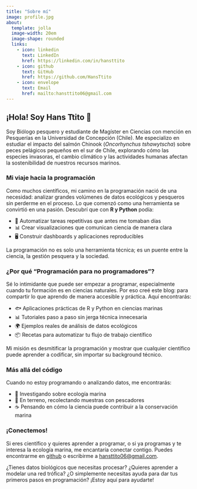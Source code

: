 ```yaml
---
title: "Sobre mí"
image: profile.jpg
about:
  template: jolla
  image-width: 20em
  image-shape: rounded
  links:
    - icon: linkedin
      text: LinkedIn
      href: https://linkedin.com/in/hansttito
    - icon: github
      text: GitHub
      href: https://github.com/HansTtito
    - icon: envelope
      text: Email
      href: mailto:hansttito06@gmail.com
---
```


## ¡Hola! Soy Hans Ttito 👋

Soy Biólogo pesquero y estudiante de Magíster en Ciencias con mención en Pesquerías en la Universidad de Concepción (Chile). Me especializo en estudiar el impacto del salmón Chinook (*Oncorhynchus tshawytscha*) sobre peces pelágicos pequeños en el sur de Chile, explorando cómo las especies invasoras, el cambio climático y las actividades humanas afectan la sostenibilidad de nuestros recursos marinos.

### Mi viaje hacia la programación

Como muchos científicos, mi camino en la programación nació de una necesidad: analizar grandes volúmenes de datos ecológicos y pesqueros sin perderme en el proceso. Lo que comenzó como una herramienta se convirtió en una pasión. Descubrí que con **R y Python** podía:

:::{.feature}
- 🔄 Automatizar tareas repetitivas que antes me tomaban días
- 📊 Crear visualizaciones que comunican ciencia de manera clara 
- 🖥️ Construir dashboards y aplicaciones reproducibles
:::

La programación no es solo una herramienta técnica; es un puente entre la ciencia, la gestión pesquera y la sociedad.

### ¿Por qué "Programación para no programadores"?

Sé lo intimidante que puede ser empezar a programar, especialmente cuando tu formación es en ciencias naturales. Por eso creé este blog: para compartir lo que aprendo de manera accesible y práctica. Aquí encontrarás:

:::{.feature}
- 🐟 Aplicaciones prácticas de R y Python en ciencias marinas
- 📊 Tutoriales paso a paso sin jerga técnica innecesaria
- 🌍 Ejemplos reales de análisis de datos ecológicos
- 📦 Recetas para automatizar tu flujo de trabajo científico
:::

Mi misión es desmitificar la programación y mostrar que cualquier científico puede aprender a codificar, sin importar su background técnico.

### Más allá del código

Cuando no estoy programando o analizando datos, me encontrarás:

:::{.feature}
- 📖 Investigando sobre ecología marina
- 🎣 En terreno, recolectando muestras con pescadores
- ☕ Pensando en cómo la ciencia puede contribuir a la conservación marina
:::

### ¡Conectemos!

Si eres científico y quieres aprender a programar, o si ya programas y te interesa la ecología marina, me encantaría conectar contigo. Puedes encontrarme en [github](https://github.com/HansTtito) o escribirme a [hansttito06@gmail.com](mailto:hansttito06@gmail.com).

¿Tienes datos biológicos que necesitas procesar? ¿Quieres aprender a modelar una red trófica? ¿O simplemente necesitas ayuda para dar tus primeros pasos en programación? ¡Estoy aquí para ayudarte!